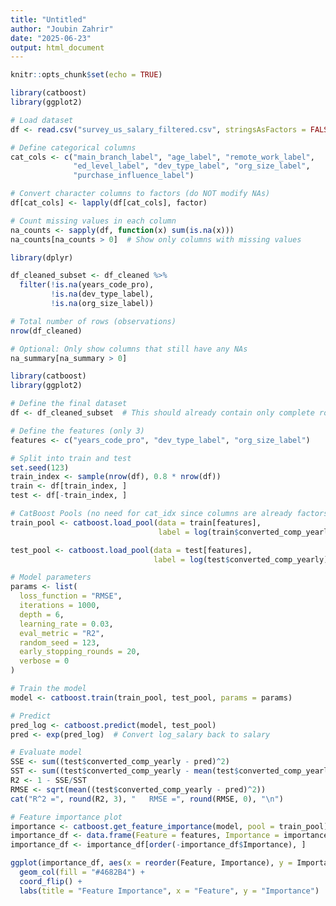 ```yaml
---
title: "Untitled"
author: "Joubin Zahrir"
date: "2025-06-23"
output: html_document
---
```


```r
knitr::opts_chunk$set(echo = TRUE)
```

```r
library(catboost)
library(ggplot2)

# Load dataset
df <- read.csv("survey_us_salary_filtered.csv", stringsAsFactors = FALSE)

# Define categorical columns
cat_cols <- c("main_branch_label", "age_label", "remote_work_label",
              "ed_level_label", "dev_type_label", "org_size_label",
              "purchase_influence_label")

# Convert character columns to factors (do NOT modify NAs)
df[cat_cols] <- lapply(df[cat_cols], factor)

```

```r
# Count missing values in each column
na_counts <- sapply(df, function(x) sum(is.na(x)))
na_counts[na_counts > 0]  # Show only columns with missing values

```
```r
library(dplyr)

df_cleaned_subset <- df_cleaned %>%
  filter(!is.na(years_code_pro),
         !is.na(dev_type_label),
         !is.na(org_size_label))
```

```r
# Total number of rows (observations)
nrow(df_cleaned)

# Optional: Only show columns that still have any NAs
na_summary[na_summary > 0]
```
```r
library(catboost)
library(ggplot2)

# Define the final dataset
df <- df_cleaned_subset  # This should already contain only complete rows for the 3 variables

# Define the features (only 3)
features <- c("years_code_pro", "dev_type_label", "org_size_label")

# Split into train and test
set.seed(123)
train_index <- sample(nrow(df), 0.8 * nrow(df))
train <- df[train_index, ]
test <- df[-train_index, ]

# CatBoost Pools (no need for cat_idx since columns are already factors)
train_pool <- catboost.load_pool(data = train[features],
                                 label = log(train$converted_comp_yearly))  # log target

test_pool <- catboost.load_pool(data = test[features],
                                label = log(test$converted_comp_yearly))   # log target

# Model parameters
params <- list(
  loss_function = "RMSE",
  iterations = 1000,
  depth = 6,
  learning_rate = 0.03,
  eval_metric = "R2",
  random_seed = 123,
  early_stopping_rounds = 20,
  verbose = 0
)

# Train the model
model <- catboost.train(train_pool, test_pool, params = params)

# Predict
pred_log <- catboost.predict(model, test_pool)
pred <- exp(pred_log)  # Convert log_salary back to salary

# Evaluate model
SSE <- sum((test$converted_comp_yearly - pred)^2)
SST <- sum((test$converted_comp_yearly - mean(test$converted_comp_yearly))^2)
R2 <- 1 - SSE/SST
RMSE <- sqrt(mean((test$converted_comp_yearly - pred)^2))
cat("R^2 =", round(R2, 3), "   RMSE =", round(RMSE, 0), "\n")

# Feature importance plot
importance <- catboost.get_feature_importance(model, pool = train_pool)
importance_df <- data.frame(Feature = features, Importance = importance)
importance_df <- importance_df[order(-importance_df$Importance), ]

ggplot(importance_df, aes(x = reorder(Feature, Importance), y = Importance)) +
  geom_col(fill = "#4682B4") +
  coord_flip() +
  labs(title = "Feature Importance", x = "Feature", y = "Importance")

```

